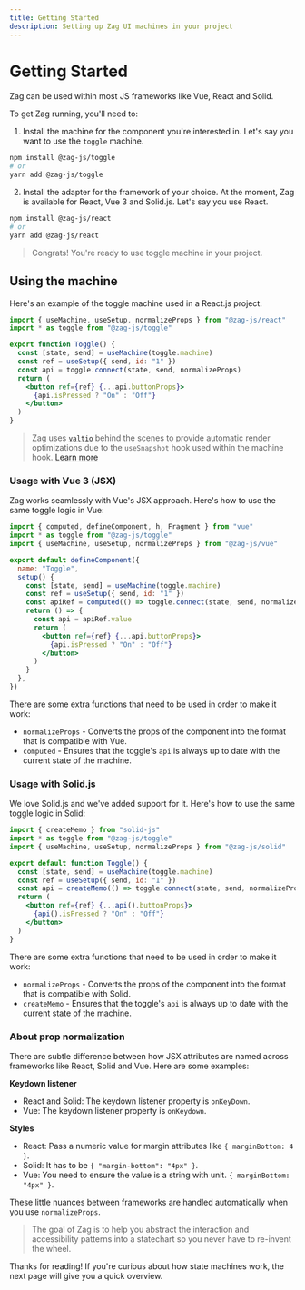```yaml
---
title: Getting Started
description: Setting up Zag UI machines in your project
---
```


# Getting Started

Zag can be used within most JS frameworks like Vue, React and Solid.

To get Zag running, you'll need to:

1. Install the machine for the component you're interested in. Let's say you
   want to use the `toggle` machine.

```bash
npm install @zag-js/toggle
# or
yarn add @zag-js/toggle
```

2. Install the adapter for the framework of your choice. At the moment, Zag is
   available for React, Vue 3 and Solid.js. Let's say you use React.

```bash
npm install @zag-js/react
# or
yarn add @zag-js/react
```

> Congrats! You're ready to use toggle machine in your project.

## Using the machine

Here's an example of the toggle machine used in a React.js project.

```jsx
import { useMachine, useSetup, normalizeProps } from "@zag-js/react"
import * as toggle from "@zag-js/toggle"

export function Toggle() {
  const [state, send] = useMachine(toggle.machine)
  const ref = useSetup({ send, id: "1" })
  const api = toggle.connect(state, send, normalizeProps)
  return (
    <button ref={ref} {...api.buttonProps}>
      {api.isPressed ? "On" : "Off"}
    </button>
  )
}
```

> Zag uses [`valtio`](https://github.com/pmndrs/valtio) behind the scenes to
> provide automatic render optimizations due to the `useSnapshot` hook used
> within the machine hook.
> [Learn more](https://github.com/pmndrs/valtio#react-via-usesnapshot)

### Usage with Vue 3 (JSX)

Zag works seamlessly with Vue's JSX approach. Here's how to use the same toggle
logic in Vue:

```jsx
import { computed, defineComponent, h, Fragment } from "vue"
import * as toggle from "@zag-js/toggle"
import { useMachine, useSetup, normalizeProps } from "@zag-js/vue"

export default defineComponent({
  name: "Toggle",
  setup() {
    const [state, send] = useMachine(toggle.machine)
    const ref = useSetup({ send, id: "1" })
    const apiRef = computed(() => toggle.connect(state, send, normalizeProps))
    return () => {
      const api = apiRef.value
      return (
        <button ref={ref} {...api.buttonProps}>
          {api.isPressed ? "On" : "Off"}
        </button>
      )
    }
  },
})
```

There are some extra functions that need to be used in order to make it work:

- `normalizeProps` - Converts the props of the component into the format that is
  compatible with Vue.
- `computed` - Ensures that the toggle's `api` is always up to date with the
  current state of the machine.

### Usage with Solid.js

We love Solid.js and we've added support for it. Here's how to use the same
toggle logic in Solid:

```jsx
import { createMemo } from "solid-js"
import * as toggle from "@zag-js/toggle"
import { useMachine, useSetup, normalizeProps } from "@zag-js/solid"

export default function Toggle() {
  const [state, send] = useMachine(toggle.machine)
  const ref = useSetup({ send, id: "1" })
  const api = createMemo(() => toggle.connect(state, send, normalizeProps))
  return (
    <button ref={ref} {...api().buttonProps}>
      {api().isPressed ? "On" : "Off"}
    </button>
  )
}
```

There are some extra functions that need to be used in order to make it work:

- `normalizeProps` - Converts the props of the component into the format that is
  compatible with Solid.
- `createMemo` - Ensures that the toggle's `api` is always up to date with the
  current state of the machine.

### About prop normalization

There are subtle difference between how JSX attributes are named across
frameworks like React, Solid and Vue. Here are some examples:

**Keydown listener**

- React and Solid: The keydown listener property is `onKeyDown`.
- Vue: The keydown listener property is `onKeydown`.

**Styles**

- React: Pass a numeric value for margin attributes like `{ marginBottom: 4 }`.
- Solid: It has to be `{ "margin-bottom": "4px" }`.
- Vue: You need to ensure the value is a string with unit.
  `{ marginBottom: "4px" }`.

These little nuances between frameworks are handled automatically when you use
`normalizeProps`.

> The goal of Zag is to help you abstract the interaction and accessibility
> patterns into a statechart so you never have to re-invent the wheel.

Thanks for reading! If you're curious about how state machines work, the next
page will give you a quick overview.
